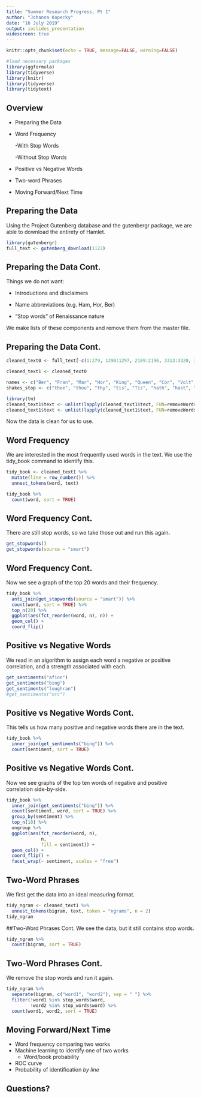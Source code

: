 ```yaml
---
title: "Summer Research Progress, Pt 1"
author: "Johanna Kopecky"
date: "16 July 2019"
output: ioslides_presentation
widescreen: true
---
```


```r
knitr::opts_chunk$set(echo = TRUE, message=FALSE, warning=FALSE)
```



```r
#load necessary packages
library(ggformula)
library(tidyverse)
library(knitr)
library(tidyverse)
library(tidytext)
```

## Overview


* Preparing the Data
* Word Frequency

    -With Stop Words
    
    -Without Stop Words
    
* Positive vs Negative Words
* Two-word Phrases
* Moving Forward/Next Time


## Preparing the Data


Using the Project Gutenberg database and the gutenbergr package, we are able to download the entirety of Hamlet.

```r
library(gutenbergr)
full_text <- gutenberg_download(1122)
```

## Preparing the Data Cont.

Things we do not want:

* Introductions and disclaimers

* Name abbreviations (e.g. Ham, Hor, Ber)

* "Stop words" of Renaissance nature


We make lists of these components and remove them from the master file.


## Preparing the Data Cont.

```r
cleaned_text0 <- full_text[-c(1:279, 1290:1297, 2189:2196, 3313:3320, 3534:3541, 3627:3634, 3930:3937, 3996:3403, 4238:4245, 5145:5152),]

cleaned_text1 <- cleaned_text0

names <- c("Ber", "Fran", "Mar", "Hor", "King", "Queen", "Cor", "Volt", "Laer", "Pol", "Ham", "Oph", "Ghost", "Rey", "Ros", "Guil", "For", "Capt", "Sailor", "Mess", "Clown", "Osr")
shakes_stop <- c("thee", "thou", "thy", "tis", "Tis", "hath", "hast", "Enter", "twill", "art", "thyself", "ere", "whence", "Exeunt", "twixt", "Exit", "thine", "canst", "o’er", "is’t", "on’t", "wherefore", "wither", "wilt", "shalt", "shouldst", "wouldst", "nay", "yea", "Ay", "ay", "twere", "thence", "ye", "twas", "prithee", "doth", "th", "hither", "Act", "ACT", "Scene","II", "III", "IV", "V", "VI", "VII", "1")

library(tm)
cleaned_text1$text <- unlist(lapply(cleaned_text1$text, FUN=removeWords, words=names))
cleaned_text1$text <- unlist(lapply(cleaned_text1$text, FUN=removeWords, words=shakes_stop))

```

Now the data is clean for us to use.


## Word Frequency

We are interested in the most frequently used words in the text.
We use the tidy_book command to identify this.

```r
tidy_book <- cleaned_text1 %>%
  mutate(line = row_number()) %>%
  unnest_tokens(word, text)

tidy_book %>%
  count(word, sort = TRUE)
```


## Word Frequency Cont.

There are still stop words, so we take those out and run this again.

```r
get_stopwords()
get_stopwords(source = "smart")
```

## Word Frequency Cont.
Now we see a graph of the top 20 words and their frequency.
```r
tidy_book %>%
  anti_join(get_stopwords(source = "smart")) %>%
  count(word, sort = TRUE) %>%
  top_n(20) %>%
  ggplot(aes(fct_reorder(word, n), n)) +
  geom_col() +
  coord_flip()
```

## Positive vs Negative Words

We read in an algorithm to assign each word a negative or positive correlation, and a strength associated with each.
```r
get_sentiments("afinn")
get_sentiments("bing")
get_sentiments("loughran")
#get_sentiments("nrc")
```


## Positive vs Negative Words Cont.
This tells us how many positive and negative words there are in the text.
```r
tidy_book %>%
  inner_join(get_sentiments("bing")) %>%
  count(sentiment, sort = TRUE)
```

## Positive vs Negative Words Cont.
Now we see graphs of the top ten words of negative and positive correlation side-by-side.

```r
tidy_book %>%
  inner_join(get_sentiments("bing")) %>%
  count(sentiment, word, sort = TRUE) %>%
  group_by(sentiment) %>%
  top_n(10) %>%
  ungroup %>%
  ggplot(aes(fct_reorder(word, n),
             n, 
             fill = sentiment)) +
  geom_col() +
  coord_flip() +
  facet_wrap(~ sentiment, scales = "free")
```

## Two-Word Phrases

We first get the data into an ideal measuring format.

```r
tidy_ngram <- cleaned_text1 %>%
  unnest_tokens(bigram, text, token = "ngrams", n = 2)
tidy_ngram
```

##Two-Word Phrases Cont.
We see the data, but it still contains stop words.

```r
tidy_ngram %>%
  count(bigram, sort = TRUE)
```

## Two-Word Phrases Cont.

We remove the stop words and run it again.

```r
tidy_ngram %>%
  separate(bigram, c("word1", "word2"), sep = " ") %>%
  filter(!word1 %in% stop_words$word,
         !word2 %in% stop_words$word) %>%
  count(word1, word2, sort = TRUE)
```

## Moving Forward/Next Time

* Word frequency comparing two works 
* Machine learning to identify one of two works
    - Word/book probability
* ROC curve
* Probability of identification *by line*


## Questions?